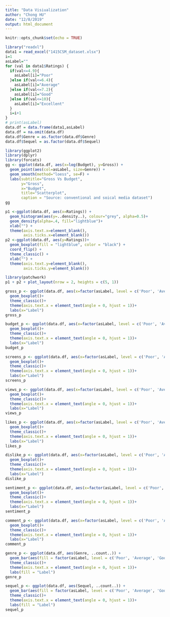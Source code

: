 ```yaml
---
title: "Data Visiualization"
author: "Chong HU"
date: "12/8/2019"
output: html_document
---
```


```r
knitr::opts_chunk$set(echo = TRUE)
```

```r
library("readxl")
data1 = read_excel("1415CSM_dataset.xlsx")
i=1
asLabel=""
for (val in data1$Ratings) {
  if(val<=4.9){
    asLabel[i]="Poor"
  }else if(val<=6.4){
    asLabel[i]="Average"
  }else if(val<=7.2){
    asLabel[i]="Good"
  }else if(val<=10){
    asLabel[i]="Excellent"
  }
  i=i+1
}
# print(asLabel)
data.df = data.frame(data1,asLabel)
data.df = na.omit(data.df)
data.df$Genre = as.factor(data.df$Genre)
data.df$Sequel = as.factor(data.df$Sequel)
```

```r
library(ggplot2)
library(dplyr)
library(forcats)
gg <- ggplot(data.df, aes(x=log(Budget), y=Gross)) + 
  geom_point(aes(col=asLabel, size=Genre)) + 
  geom_smooth(method="loess", se=F) + 
  labs(subtitle="Gross Vs Budget", 
       y="Gross", 
       x="Budget", 
       title="Scatterplot", 
       caption = "Source: conventional and soical media dataset")
gg
```

```r
p1 <-ggplot(data.df, aes(x=Ratings)) +
  geom_histogram(aes(y=..density..), colour="grey", alpha=0.5)+
  geom_density(alpha=.4, fill="lightblue")+
  xlab("") +
  theme(axis.text.x=element_blank(),
        axis.ticks.x=element_blank())
p2 <-ggplot(data.df, aes(y=Ratings))+
  geom_boxplot(fill = "lightblue", color = "black") + 
  coord_flip() +
  theme_classic() +
  xlab("") +
  theme(axis.text.y=element_blank(),
        axis.ticks.y=element_blank())

library(patchwork)
p1 + p2 + plot_layout(nrow = 2, heights = c(5, 1))
```

```r
gross_p <- ggplot(data.df, aes(x=factor(asLabel, level = c('Poor', 'Average', 'Good', 'Excellent')), y=Gross, fill=asLabel)) + 
  geom_boxplot()+
  theme_classic()+
  theme(axis.text.x = element_text(angle = 0, hjust = 1))+
  labs(x="Label")
gross_p


```

```r
budget_p <- ggplot(data.df, aes(x=factor(asLabel, level = c('Poor', 'Average', 'Good', 'Excellent')), y=Budget, fill=asLabel)) + 
  geom_boxplot()+
  theme_classic()+
  theme(axis.text.x = element_text(angle = 0, hjust = 1))+
  labs(x="Label")
budget_p
```


```r
screens_p <- ggplot(data.df, aes(x=factor(asLabel, level = c('Poor', 'Average', 'Good', 'Excellent')), y=Screens, fill=asLabel)) + 
  geom_boxplot()+
  theme_classic()+
  theme(axis.text.x = element_text(angle = 0, hjust = 1))+
  labs(x="Label")
screens_p
```
```r
views_p <- ggplot(data.df, aes(x=factor(asLabel, level = c('Poor', 'Average', 'Good', 'Excellent')), y=Views, fill=asLabel)) + 
  geom_boxplot()+
  theme_classic()+
  theme(axis.text.x = element_text(angle = 0, hjust = 1))+
  labs(x="Label")
views_p
```




```r
likes_p <- ggplot(data.df, aes(x=factor(asLabel, level = c('Poor', 'Average', 'Good', 'Excellent')), y=log(Likes), fill=asLabel)) + 
  geom_boxplot()+
  theme_classic()+
  theme(axis.text.x = element_text(angle = 0, hjust = 1))+
  labs(x="Label")
likes_p
```

```r
dislike_p <- ggplot(data.df, aes(x=factor(asLabel, level = c('Poor', 'Average', 'Good', 'Excellent')), y=log(Dislikes), fill=asLabel)) + 
  geom_boxplot()+
  theme_classic()+
  theme(axis.text.x = element_text(angle = 0, hjust = 1))+
  labs(x="Label")
dislike_p
```

```r
sentiment_p <- ggplot(data.df, aes(x=factor(asLabel, level = c('Poor', 'Average', 'Good', 'Excellent')), y=Sentiment, fill=asLabel)) + 
  geom_boxplot()+
  theme_classic()+
  theme(axis.text.x = element_text(angle = 0, hjust = 1))+
  labs(x="Label")
sentiment_p
```
```r
comment_p <- ggplot(data.df, aes(x=factor(asLabel, level = c('Poor', 'Average', 'Good', 'Excellent')), y=log(Comments), fill=asLabel)) + 
  geom_boxplot()+
  theme_classic()+
  theme(axis.text.x = element_text(angle = 0, hjust = 1))+
  labs(x="Label")
comment_p
```
```r
genre_p <- ggplot(data.df, aes(Genre, ..count..)) + 
  geom_bar(aes(fill = factor(asLabel, level = c('Poor', 'Average', 'Good', 'Excellent'))), position = "dodge")+
  theme_classic()+
  theme(axis.text.x = element_text(angle = 0, hjust = 1))+
  labs(fill = "Label")
genre_p
```

```r
sequel_p <- ggplot(data.df, aes(Sequel, ..count..)) + 
  geom_bar(aes(fill = factor(asLabel, level = c('Poor', 'Average', 'Good', 'Excellent'))), position = "dodge")+
  theme_classic()+
  theme(axis.text.x = element_text(angle = 0, hjust = 1))+
  labs(fill = "Label")
sequel_p
```


